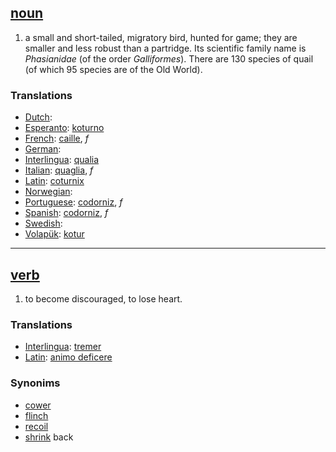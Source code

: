 == [[noun]] ==
# a small and short-tailed, migratory bird, hunted for game; they are smaller and less robust than a partridge. Its scientific family name is ''Phasianidae'' (of the order ''Galliformes''). There are 130 species of quail (of which 95 species are of the Old World).

=== Translations ===
*[[Dutch]]: [[]]
*[[Esperanto]]: [[koturno]]
*[[French]]: [[caille]], ''f''
*[[German]]: [[]]
*[[Interlingua]]: [[qualia]]
*[[Italian]]: [[quaglia]], ''f''
*[[Latin]]: [[coturnix]]
*[[Norwegian]]: [[]]
*[[Portuguese]]: [[codorniz]], ''f''
*[[Spanish]]: [[codorniz]], ''f''
*[[Swedish]]: [[]]
*[[Volapük]]: [[kotur]]

----

== [[verb]] ==
# to become discouraged, to lose heart.

=== Translations ===
*[[Interlingua]]: [[tremer]]
*[[Latin]]: [[animo deficere]]

=== Synonims ===
*[[cower]]
*[[flinch]]
*[[recoil]]
*[[shrink]] back